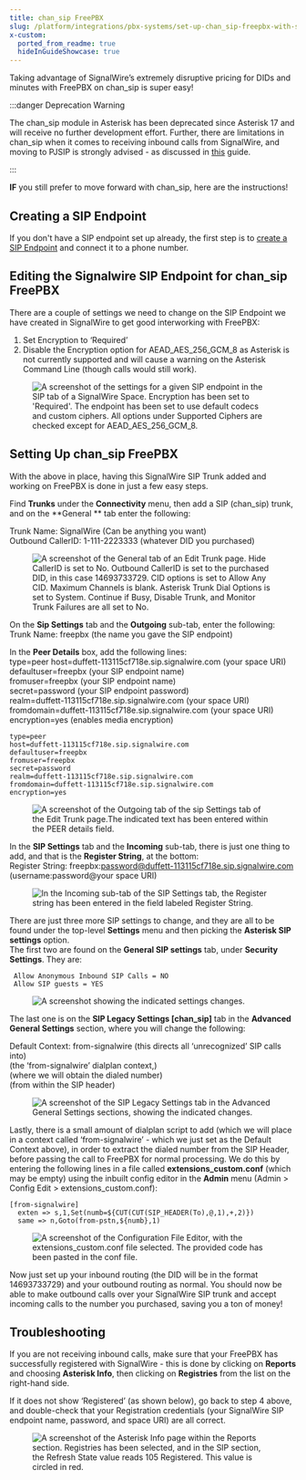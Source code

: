 ```yaml
---
title: chan_sip FreePBX
slug: /platform/integrations/pbx-systems/set-up-chan_sip-freepbx-with-signalwire
x-custom:
  ported_from_readme: true
  hideInGuideShowcase: true
---
```



Taking advantage of SignalWire’s extremely disruptive pricing for DIDs and minutes with FreePBX on chan_sip is super easy! 


:::danger Deprecation Warning

The chan_sip module in Asterisk has been deprecated since Asterisk 17 and will receive no further development effort. Further, there are limitations in chan_sip when it comes to receiving inbound calls from SignalWire, and moving to PJSIP is strongly advised - as discussed in [this](/platform/integrations/pbx-systems/set-up-freepbx-with-signalwire) guide.

:::

**IF** you still prefer to move forward with chan_sip, here are the instructions!

Creating a SIP Endpoint
-----------------------

If you don't have a SIP endpoint set up already, the first step is to [create a SIP Endpoint](/voice/getting-started/sip/set-up-a-signalwire-phone-number-with-a-sip-endpoint) and connect it to a phone number.

Editing the Signalwire SIP Endpoint for chan_sip FreePBX
--------------------------------------------------------

There are a couple of settings we need to change on the SIP Endpoint we have created in SignalWire to get good interworking with FreePBX:

<ol>
<li>Set Encryption to ‘Required’</li>
<li>Disable the Encryption option for AEAD_AES_256_GCM_8 as Asterisk is not currently supported and will cause a warning on the Asterisk Command Line (though calls would still work).</li>
</ol>

<figure>
  <img 
    className="img-800" 
    src={require("./28867c7-rtaImage_1.webP").default} 
    alt="A screenshot of the settings for a given SIP endpoint in the SIP tab of a SignalWire Space. Encryption has been set to 'Required'. The endpoint has been set to use default codecs and custom ciphers. All options under Supported Ciphers are checked except for AEAD_AES_256_GCM_8."
  />
</figure>

Setting Up chan_sip FreePBX
---------------------------

With the above in place, having this SignalWire SIP Trunk added and working on FreePBX is done in just a few easy steps.

Find **Trunks** under the **Connectivity** menu, then add a SIP (chan_sip) trunk, and on the **General ** tab enter the   following:

Trunk Name:             SignalWire         (Can be anything you want)  
Outbound CallerID:    1-111-2223333   (whatever DID you purchased)

<figure>
  <img 
    className="img-800" 
    src={require("./c3a1f79-rtaImage_2.webP").default} 
    alt="A screenshot of the General tab of an Edit Trunk page. Hide CallerID is set to No. Outbound CallerID is set to the purchased DID, in this case 14693733729. CID options is set to Allow Any CID. Maximum Channels is blank. Asterisk Trunk Dial Options is set to System. Continue if Busy, Disable Trunk, and Monitor Trunk Failures are all set to No."
  />
</figure>

On the **Sip Settings** tab and the **Outgoing** sub-tab, enter the following:  
    Trunk Name:        freepbx        (the name you gave the SIP endpoint)

In the **Peer Details** box, add the following lines:  
    type=peer
    host=duffett-113115cf718e.sip.signalwire.com              (your space URI)  
   defaultuser=freepbx                                                    (your SIP endpoint name)  
   fromuser=freepbx                                                       (your SIP endpoint name)  
   secret=password                                                       (your SIP endpoint password)  
   realm=duffett-113115cf718e.sip.signalwire.com             (your space URI)  
   fromdomain=duffett-113115cf718e.sip.signalwire.com    (your space URI)  
   encryption=yes                                                         (enables media encryption)

  ```text
  type=peer 
  host=duffett-113115cf718e.sip.signalwire.com
  defaultuser=freepbx
  fromuser=freepbx
  secret=password
  realm=duffett-113115cf718e.sip.signalwire.com
  fromdomain=duffett-113115cf718e.sip.signalwire.com
  encryption=yes
  ```

<figure>
  <img 
    className="img-800" 
    src={require("./cc6f38a-rtaImage_3.webP").default} 
    alt="A screenshot of the Outgoing tab of the sip Settings tab of the Edit Trunk page.The indicated text has been entered within the PEER details field."
  />
</figure>

In the **SIP Settings** tab and the **Incoming** sub-tab, there is just one thing to add, and that is the **Register String**, at the bottom:  
     Register String:    freepbx:password@duffett-113115cf718e.sip.signalwire.com  
                               (username:password@your space URI)

<figure>
  <img 
    className="img-800" 
    src={require("./47dc2eb-rtaImage_4.webP").default} 
    alt="In the Incoming sub-tab of the SIP Settings tab, the Register string has been entered in the field labeled Register String."
  />
</figure>

There are just three more SIP settings to change, and they are all to be found under the top-level **Settings** menu and then picking the **Asterisk SIP settings**  option.  
     The first two are found on the **General SIP settings** tab, under **Security Settings**. They are:  
     
     Allow Anonymous Inbound SIP Calls = NO  
     Allow SIP guests = YES

<figure>
  <img 
    className="img-800" 
    src={require("./9cdbd78-Asterisk-SIP-security.webP").default} 
    alt="A screenshot showing the indicated settings changes."
  />
</figure>

The last one is on the **SIP Legacy Settings [chan_sip]** tab in the **Advanced General Settings** section, where you will change the following:

Default Context:    from-signalwire    (this directs all ‘unrecognized’ SIP calls into)  
                                                     (the ‘from-signalwire’ dialplan context,)  
                                                     (where we will obtain the dialed number)  
                                                    (from within the SIP header)

<figure>
  <img 
    className="img-800" 
    src={require("./cffd89d-rtaImage_5.webP").default} 
    alt="A screenshot of the SIP Legacy Settings tab in the Advanced General Settings sections, showing the indicated changes."
  />
</figure>

Lastly, there is a small amount of dialplan script to add (which we will place in a context called ‘from-signalwire’ - which we just set as the Default Context above), in order to extract the dialed number from the SIP Header, before passing the call to FreePBX for normal processing.  We do this by entering the following lines in a file called **extensions_custom.conf** (which may be empty) using the inbuilt config editor in the **Admin** menu (Admin > Config Edit > extensions_custom.conf):

```text extensions_custom.conf
[from-signalwire]
  exten => s,1,Set(numb=${CUT(CUT(SIP_HEADER(To),@,1),+,2)})
  same => n,Goto(from-pstn,${numb},1)
```

<figure>
  <img 
    className="img-800" 
    src={require("./048a53a-rtaImage_6.webP").default} 
    alt="A screenshot of the Configuration File Editor, with the extensions_custom.conf file selected. The provided code has been pasted in the conf file."
  />
</figure>

Now just set up your inbound routing (the DID will be in the format 14693733729) and your outbound routing as normal. You should now be able to make outbound calls over your SignalWire SIP trunk and accept incoming calls to the number you purchased, saving you a ton of money!

Troubleshooting
---------------

If you are not receiving inbound calls, make sure that your FreePBX has successfully registered with SignalWire - this is done by clicking on **Reports** and choosing **Asterisk Info**, then clicking on **Registries** from the list on the right-hand side.

If it does not show ‘Registered’ (as shown below), go back to step 4 above, and double-check that your Registration credentials (your SignalWire SIP endpoint name, password, and space URI) are all correct.

<figure>
  <img 
    className="img-800" 
    src={require("./e6fdb4b-rtaImage_7.webP").default} 
    alt="A screenshot of the Asterisk Info page within the Reports section. Registries has been selected, and in the SIP section, the Refresh State value reads 105 Registered. This value is circled in red."
  />
</figure>
